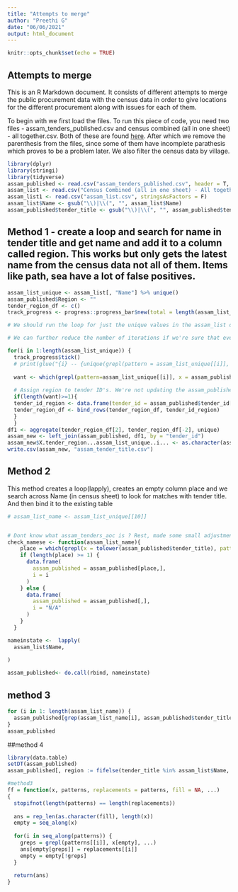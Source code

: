 ```yaml
---
title: "Attempts to merge"
author: "Preethi G"
date: "06/06/2021"
output: html_document
---
```


```r
knitr::opts_chunk$set(echo = TRUE)
```

## Attempts to merge

This is an R Markdown document. It consists of different attempts to merge the public procurement data with the census data in order to give locations for the different procurement along with issues for each of them. 

To begin with we first load the files. To run this piece of code, you need two files - assam_tenders_published.csv and census combined (all in one sheet) - all together.csv. Both of these are found [here](https://drive.google.com/drive/u/0/folders/1NOOBMgr-0P_Gu3NMd89BSIk07_7ALo13). After which we remove the parenthesis from the files, since some of them have incomplete parathesis which proves to be a problem later. We also filter the census data by village. 

```r
library(dplyr)
library(stringi)
library(tidyverse)
assam_published <- read.csv("assam_tenders_published.csv", header = T, stringsAsFactors = F)
assam_list <- read.csv("Census Combined (all in one sheet) - All together.csv",  header=T, stringsAsFactors = F)
assam_list1 <- read.csv("assam_list.csv", stringsAsFactors = F)
assam_list$Name <- gsub("\\)|\\(", "", assam_list$Name)
assam_published$tender_title <- gsub("\\)|\\(", "", assam_published$tender_title)
```

## Method 1 - create a loop and search for name in tender title and get name and add it to a column called region. This works but only gets the latest name from the census data not all of them. Items like path, sea have a lot of false positives.


```r
assam_list_unique <- assam_list[, "Name"] %>% unique()
assam_published$Region <- ""
tender_region_df <- c()
track_progress <- progress::progress_bar$new(total = length(assam_list_unique))

# We should run the loop for just the unique values in the assam_list dataframe. This will reduce the number of overall iterations. 

# We can further reduce the number of iterations if we're sure that every tender id will only have one region.  

for(i in 1:length(assam_list_unique)) {
  track_progress$tick()
  # print(glue("{i} -- {unique(grepl(pattern = assam_list_unique[[i]], x = assam_published$tender_title,ignore.case = T))}"))
  
  want <- which(grepl(pattern=assam_list_unique[[i]], x = assam_published$tender_title, ignore.case = T) == TRUE)
  
  # Assign region to tender ID's. We're not updating the assam_published dataframe directly, because in-case there multiple regions associated with the tender ID, then updating it directly will only update the region identified at last. So to preserve the values for all regions, we're creating a new dataframe that will store the region information for every tender id. 
  if(length(want)>=1){
  tender_id_region <- data.frame(tender_id = assam_published$tender_id[want],(tender_region = assam_list_unique[[i]]))
  tender_region_df <- bind_rows(tender_region_df, tender_id_region)
  }
  }
df1 <- aggregate(tender_region_df[2], tender_region_df[-2], unique)
assam_new <- left_join(assam_published, df1, by = "tender_id")
assam_new$X.tender_region...assam_list_unique..i... <- as.character(assam_new$X.tender_region...assam_list_unique..i...)
write.csv(assam_new, "assam_tender_title.csv")
```


## Method 2
This method creates a loop(lapply), creates an empty column place and we search across Name (in census sheet) to look for matches with tender title. And then bind it to the existing table

```r

# assam_list_name <- assam_list_unique[[10]]


# Dont know what assam_tenders_aoc is ? Rest, made some small adjustments in the code, can discuss this over a call. 
check_namese <- function(assam_list_name){
    place = which(grepl(x = tolower(assam_published$tender_title), pattern = tolower(assam_list_name))==TRUE)
    if (length(place) >= 1) {
      data.frame(
        assam_published = assam_published[place,],
        i = i
      )
    } else {
      data.frame(
        assam_published = assam_published[,],
        i = "N/A"
      )
    }
  }

nameinstate <-  lapply(
  assam_list$Name,
  
)

assam_published<- do.call(rbind, nameinstate)
```

## method 3
```r
for (i in 1: length(assam_list_name)) {
  assam_published[grep(assam_list_name[i], assam_published$tender_title), "Region"] <- assam_list_name[i]
}
assam_published
```

##method 4

```r
library(data.table)
setDT(assam_published)
assam_published[, region := fifelse(tender_title %in% assam_list$Name, 'assam_list$Name', 'NA')]
```


```r
#method3
ff = function(x, patterns, replacements = patterns, fill = NA, ...)
{
  stopifnot(length(patterns) == length(replacements))
  
  ans = rep_len(as.character(fill), length(x))    
  empty = seq_along(x)
  
  for(i in seq_along(patterns)) {
    greps = grepl(patterns[[i]], x[empty], ...)
    ans[empty[greps]] = replacements[[i]]  
    empty = empty[!greps]
  }
  
  return(ans)
}
```
